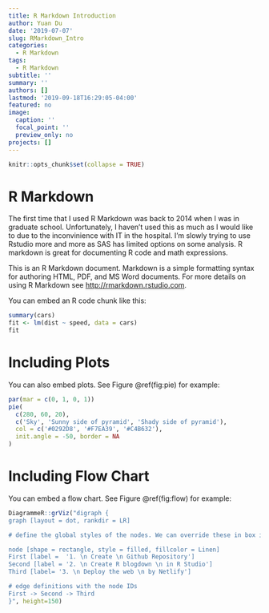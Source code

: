 ```yaml
---
title: R Markdown Introduction
author: Yuan Du
date: '2019-07-07'
slug: RMarkdown_Intro
categories:
  - R Markdown
tags:
  - R Markdown
subtitle: ''
summary: ''
authors: []
lastmod: '2019-09-18T16:29:05-04:00'
featured: no
image:
  caption: ''
  focal_point: ''
  preview_only: no
projects: []
---
```


```r
knitr::opts_chunk$set(collapse = TRUE)
```

# R Markdown

The first time that I used R Markdown was back to 2014 when I was in graduate school. Unfortunately, I haven't used this as much as I would like to due to the inconvinience with IT in the hospital. I'm slowly trying to use Rstudio more and more as SAS has limited options on some analysis. R markdown is great for documenting R code and math expressions.

This is an R Markdown document. Markdown is a simple formatting syntax for authoring HTML, PDF, and MS Word documents. For more details on using R Markdown see <http://rmarkdown.rstudio.com>.

You can embed an R code chunk like this:

```r
summary(cars)
fit <- lm(dist ~ speed, data = cars)
fit
```

# Including Plots

You can also embed plots. See Figure \@ref(fig:pie) for example:


```r
par(mar = c(0, 1, 0, 1))
pie(
  c(280, 60, 20),
  c('Sky', 'Sunny side of pyramid', 'Shady side of pyramid'),
  col = c('#0292D8', '#F7EA39', '#C4B632'),
  init.angle = -50, border = NA
)
```

# Including Flow Chart

You can embed a flow chart. See Figure \@ref(fig:flow) for example:

```r
DiagrammeR::grViz("digraph {
graph [layout = dot, rankdir = LR]

# define the global styles of the nodes. We can override these in box if we wish

node [shape = rectangle, style = filled, fillcolor = Linen]
First [label =  '1. \n Create \n Github Repository']
Second [label = '2. \n Create R blogdown \n in R Studio']
Third [label= '3. \n Deploy the web \n by Netlify']

# edge definitions with the node IDs
First -> Second -> Third
}", height=150)
```
